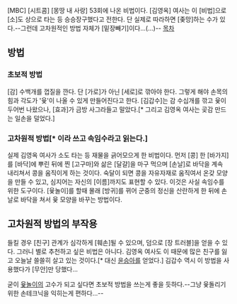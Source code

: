 [MBC] [시트콤] [몽땅 내 사랑] 53회에 나온 비법이다. [김영옥] 여사는 이 [비법]으로 [소]도 상으로 타는 등 승승장구했다고 전한다. 단 실제로 따라하면 [좆망]하는 수가 있다.--그런데 고차원적인 방법 자체가 [밑장빼기]이다...(...)--
[[목차]]
== 방법 ==
=== 초보적 방법 ===
[감] 수백개를 껍질을 깐다. 단 [가로]가 아닌 [세로]로 깎아야 한다. 그렇게 해야 손목의 힘과 각도가 '윷'이 나올 수 있게 만들어진다고 한다. [김갑수]는 감 수십개를 깎고 윷이 두어번 나왔으나, [효과]가 금방 사그라들고 말았다.[* 그리고 김영옥 여사는 곶감 만드는 일손을 덜었다.]
=== 고차원적 방법[* 이라 쓰고 속임수라고 읽는다.] ===
실제 김영옥 여사가 소도 타는 등 재물을 긁어모으게 한 비법이다. 먼저 [콩] 한 [바가지]를 [바닥]에 뿌린 뒤에 찐 [고구마]와 삶은 [달걀]을 마구 먹으며 [손날]로 바닥을 계속 내리쳐서 콩을 움직이게 하는 것이다. 숙달이 되면 콩을 자유자재로 움직여서 온갖 모양을 만들 수 있고, 심지어는 자신의 [이름]까지도 표현할 수 있다.
이것은 사실 속임수를 위한 도구이다. [윷놀이]를 할때 몰래 [방귀]를 뀌어 군중의 정신을 산란하게 한 뒤에 손날로 바닥을 쳐서 윷 모양을 바꾸는 방법이다.
== 고차원적 방법의 부작용 ==
들킬 경우 [친구] 관계가 심각하게 [훼손]될 수 있으며, 덤으로 [장 트러블]을 얻을 수 있다. 그러니 별로 추천하고 싶은 비법은 아니다. 김영옥 여사도 이 때문에 많은 친구를 잃고 오늘날 쓸쓸히 살고 있는 것이다.[* 대신 [[윤승아]]를 얻었다.]
김갑수 역시 이 방법을 사용했다가 [무안]만 당했다...

굳이 [[윷놀이]]의 고수가 되고 싶다면 초보적 방법을 쓰는게 좋을 듯하다.--그냥 윷돌리기 위한 손테크닉을 익히는게 편하다...--
